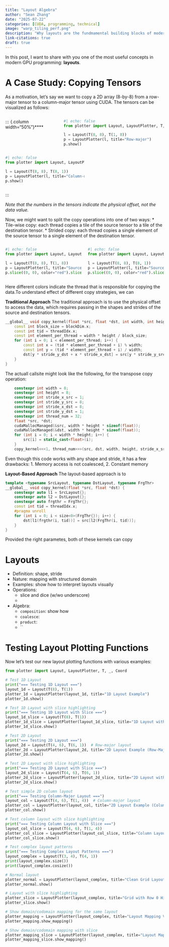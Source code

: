 ```yaml
---
title: "Layout Algebra"
author: "Sean Zhang"
date: "2025-07-22"
categories: [CUDA, programming, technical]
image: "warp_tiling_perf.png"
description: "Why layouts are the fundmamental building blocks of modern GPU programming"
link-citations: true
draft: true
---
```



In this post, I want to share with you one of the most useful concepts in modern GPU programming: **layouts**.

# A Case Study: Copying Tensors

As a motivation, let's say we want to copy a 2D array (8-by-8) from a row-major tensor to a column-major tensor using CUDA. The tensors can be visualized as follows:

:::{.column-body-outset}
::: {.columns}
::: {.column width="50%"}****
```python
#| echo: false
from plotter import Layout, LayoutPlotter, T, _, Coord

l = Layout(T(8, 8), T(1, 8))
p = LayoutPlotter(l, title="Row-major")
p.show()
```
:::

::: {.column width="50%"}
```python
#| echo: false
from plotter import Layout, LayoutPlotter, T, _, Coord

l = Layout(T(8, 8), T(8, 1))
p = LayoutPlotter(l, title="Column-major")
p.show()
```
:::
:::
:::

*Note that the numbers in the tensors indicate the physical offset, not the data value.*

Now, we might want to split the copy operations into one of two ways:
* Tile-wise copy: each thread copies a tile of the source tensor to a tile of the destination tensor.
* Strided copy: each thread copies a single element of the source tensor to a single element of the destination tensor.

:::{.column-body-outset}
::: {.columns}
::: {.column width="50%"}
```python
#| echo: false
from plotter import Layout, LayoutPlotter, T, _, Coord

l = Layout(T(8, 8), T(1, 8))
p = LayoutPlotter(l, title="Source Tensor, tile copy")
p.slice((0, 0), color="red").slice((0, 1), color="red").slice((0, 2), color="green").slice((0, 3), color="green").slice((0, 4), color="blue").slice((0, 5), color="blue").slice((0, 6), color="orange").slice((0, 7), color="orange").show()
```
:::

::: {.column width="50%"}
```python
#| echo: false
from plotter import Layout, LayoutPlotter, T, _, Coord

l = Layout(T(8, 8), T(8, 1))
p = LayoutPlotter(l, title="Source Tensor, strided copy")
p.slice((0, 0), color="red").slice((4, 0), color="red").slice((0, 1), color="green").slice((4, 1), color="green").slice((0, 2), color="blue").slice((4, 2), color="blue").slice((0, 3), color="orange").slice((4, 3), color="orange").show()
```
:::
:::
:::

Here different colors indicate the thread that is responsible for copying the data.To understand effect of different copy strategies, we can 


**Traditional Approach**
The traditional approach is to use the physical offset to access the data, which requires passing in the shapes and strides of the source and destination tensors.
```c++
__global__ void copy_kernel(float *src, float *dst, int width, int height, int stride_x_src, int stride_y_src, int stride_x_dst, int stride_y_dst) {
    const int block_size = blockDim.x;
    const int tid = threadIdx.x;
    const int element_per_thread = width * height / block_size;
    for (int i = 0; i < element_per_thread; i++) {
        const int x = (tid * element_per_thread + i) % width;
        const int y = (tid * element_per_thread + i) / width;
        dst[y * stride_y_dst + x * stride_x_dst] = src[y * stride_y_src + x * stride_x_src];
    }
}
```

The actuall callsite might look like the following, for the transpose copy operation:

```c++
    constexpr int width = 8;
    constexpr int height = 8;
    constexpr int stride_x_src = 1;
    constexpr int stride_y_src = 8;
    constexpr int stride_x_dst = 8;
    constexpr int stride_y_dst = 1;
    constexpr int thread_num = 32;
    float *src, *dst;
    cudaMallocManaged(&src, width * height * sizeof(float));
    cudaMallocManaged(&dst, width * height * sizeof(float));
    for (int i = 0; i < width * height; i++) {
        src[i] = static_cast<float>(i);
    }
    copy_kernel<<<1, thread_num>>>(src, dst, width, height, stride_x_src, stride_y_src, stride_x_dst, stride_y_dst);
```

Even though this code works with any shape and stride, it has a few drawbacks:
1. Memory access is not coalesced, 
2. Constant memory

**Layout-Based Approach**
The layout-based approach is to 
```c++
template <typename SrcLayout, typename DstLayout, typename FrgThr>
__global__ void copy_kernel(float *src, float *dst) {
    constexpr auto l1 = SrcLayout{};
    constexpr auto l2 = DstLayout{};
    constexpr auto frgthr = FrgThr{};
    const int tid = threadIdx.x;
    #pragma unroll
    for (int i = 0; i < size<0>(FrgThr{}); i++) {
        dst[l1(frgthr(i, tid))] = src[l2(FrgThr(i, tid))];
    }
}
```

Provided the right parametes, both of these kernels can copy 

# Layouts
* Definition: shape, stride
* Nature: mapping with structured domain
* Examples: show how to interpret layouts visually
* Operations:
  * slice and dice (w/wo underscore)
  * 
* Algebra:
  * `composition`: show how 
  * `coalesce`:
  * `product`:
  * ``


# Testing Layout Plotting Functions

Now let's test our new layout plotting functions with various examples:

```python
from plotter import Layout, LayoutPlotter, T, _, Coord

# Test 1D Layout
print("=== Testing 1D Layout ===")
layout_1d = Layout(T(8), T(1))
plotter_1d = LayoutPlotter(layout_1d, title="1D Layout Example")
plotter_1d.show()
```

```python
# Test 1D Layout with slice highlighting
print("=== Testing 1D Layout with Slice ===")
layout_1d_slice = Layout(T(8), T(1))
plotter_1d_slice = LayoutPlotter(layout_1d_slice, title="1D Layout with Highlighted Slice").slice(Coord(3))
plotter_1d_slice.show()
```

```python
# Test 2D Layout
print("=== Testing 2D Layout ===")
layout_2d = Layout(T(4, 6), T(6, 1))  # Row-major layout
plotter_2d = LayoutPlotter(layout_2d, title="2D Layout Example (Row-Major)")
plotter_2d.show()
```

```python
# Test 2D Layout with slice highlighting
print("=== Testing 2D Layout with Slice ===")
layout_2d_slice = Layout(T(4, 6), T(6, 1))
plotter_2d_slice = LayoutPlotter(layout_2d_slice, title="2D Layout with Row 1 Highlighted").slice(Coord(1, _))
plotter_2d_slice.show()
```

```python
# Test simple 2D column layout
print("=== Testing Column-Major Layout ===")
layout_col = Layout(T(4, 6), T(1, 4))  # Column-major layout
plotter_col = LayoutPlotter(layout_col, title="2D Layout Example (Column-Major)")
plotter_col.show()
```

```python
# Test column layout with slice highlighting
print("=== Testing Column Layout with Slice ===")
layout_col_slice = Layout(T(4, 6), T(1, 4))
plotter_col_slice = LayoutPlotter(layout_col_slice, title="Column Layout with Column 2 Highlighted").slice(Coord(_, 2))
plotter_col_slice.show()
```

```python
# Test complex layout patterns
print("=== Testing Complex Layout Patterns ===")
layout_complex = Layout(T(3, 4), T(4, 1))
print(layout_complex.size())
print(layout_complex.cosize())

# Normal layout
plotter_normal = LayoutPlotter(layout_complex, title="Clean Grid Layout")
plotter_normal.show()

# Layout with slice highlighting
plotter_slice = LayoutPlotter(layout_complex, title="Grid with Row 0 Highlighted").slice(Coord(0, _))
plotter_slice.show()

# Show domain/codomain mapping for the same layout
plotter_mapping = LayoutPlotter(layout_complex, title="Layout Mapping Visualization")
plotter_mapping.show_mapping()

# Show domain/codomain mapping with slice
plotter_mapping_slice = LayoutPlotter(layout_complex, title="Layout Mapping with Slice").slice(Coord(0, _))
plotter_mapping_slice.show_mapping()
```

